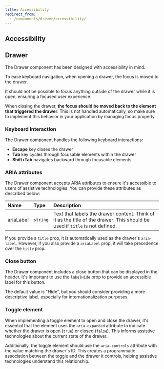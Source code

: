 ```yaml
---
title: Accessibility
redirect_from:
  - /components/drawer/accessibility/
---
```


## Accessibility

## Drawer

The Drawer component has been designed with accessibility in mind.

To ease keyboard navigation, when opening a drawer, the focus is moved to the drawer.

It should not be possible to focus anything outside of the drawer while it is open, ensuring a focused user experience.

When closing the drawer, **the focus should be moved back to the element that triggered the drawer**.
This is not handled automatically, so make sure to implement this behavior in your application by managing focus properly.

### Keyboard interaction

The Drawer component handles the following keyboard interactions:

- **Escape** key closes the drawer
- **Tab** key cycles through focusable elements within the drawer
- **Shift+Tab** navigates backward through focusable elements

### ARIA attributes

The Drawer component accepts ARIA attributes to ensure it's accessible to users of assistive technologies. You can provide these attributes as described below:

| Name      | Type     | Description                                                                                                                 |
| :-------- | :------- | :-------------------------------------------------------------------------------------------------------------------------- |
| ariaLabel | `string` | Text that labels the drawer content. Think of it as the title of the drawer. This should be used if `title` is not defined. |

If you provide a `title` prop, it is automatically used as the drawer's `aria-label`.
However, if you also provide a `ariaLabel` prop, it will take precedence over the `title` prop.

### Close button

The Drawer component includes a close button that can be displayed in the header. It's important to use the `labelHide` prop to provide an accessible label for this button.

The default value is "Hide", but you should consider providing a more descriptive label, especially for internationalization purposes.

### Toggle element

When implementing a toggle element to open and close the drawer, it's essential that the element uses the `aria-expanded` attribute to indicate whether the drawer is open (`true`) or closed (`false`).
This informs assistive technologies about the current state of the drawer.

Additionally, the toggle element should use the `aria-controls` attribute with the value matching the drawer's ID.
This creates a programmatic association between the toggle and the drawer it controls, helping assistive technologies understand this relationship.
